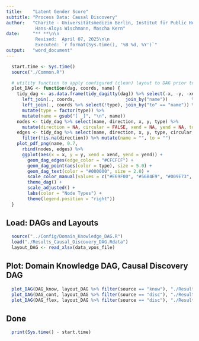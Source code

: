 ```yaml
---
title:    "Latent Gender Score"
subtitle: "Process Data: Causal Discovery"
author:   "Charité - Universitätsmedizin Berlin, Institut für Public Health\n\n
           Hans-Aloys Wischmann, Mascha Kern"
date:     "** **\n\n
           Revised:  April 07, 2025\n\n
           Executed: `r format(Sys.time(), '%B %d, %Y')`"
output:   "word_document"
---
```


```r
  start.time <- Sys.time()
  source("./Common.R")

  # utility function to apply configured (clean) layout to DAG prior to plotting it
  plot_DAG <- function(dag, coords, name) {
    tidy_dag <- as.data.frame(tidy_dagitty(dag)) %>% select(-x, -y, -xend, -yend) %>%
      left_join(., coords,                   join_by("name"))         %>% rename(x    = xnew, y    = ynew) %>%
      left_join(., coords %>% select(!type), join_by("to" == "name")) %>% rename(xend = xnew, yend = ynew) %>%
      mutate(type = factor(type)) %>%
      mutate(name = gsub("[ _]", "\n", name))
    nodes <- tidy_dag %>% select(name, direction, x, y, type) %>%
      mutate(direction = NA, circular = FALSE, xend = NA, yend = NA, to = "") %>% distinct()
    edges <- tidy_dag %>% select(name, direction, x, y, type, circular, xend, yend) %>%
      filter(!is.na(direction)) %>% mutate(name = "", to = "")
    plot_pdf_png(name, 0.7,
      rbind(nodes, edges) %>%
      ggplot(aes(x = x, y = y, xend = xend, yend = yend)) +
        geom_dag_edges(edge_color = "#CFCFCF") +
        geom_dag_point(aes(color = type), size = 5.0) +
        geom_dag_text(color = "#000000", size = 2.0) +
        scale_color_manual(values = c("#E69F00", "#56B4E9", "#009E73", "#F0E442", "#0072B2", "#D55E00", "#CC79A7", "#999999", "#007F7F", "#7F007F")) +
        theme_dag() +
        scale_adjusted() +
        labs(color = "Node Types") +
        theme(legend.position = "right"))
  }
```

## Load: DAGs and Layouts

```r
  source("../Config/Domain_Knowledge_DAG.R")
  load("./Results_Causal_Discovery_DAG.Rdata")
  layout_DAG <- read_xlsx(data_vpos_file)
```

## Plot: Domain Knowledge DAG, Causal Discovery DAG

```r
  plot_DAG(DAG_know, layout_DAG %>% filter(source == "know"), "./Results_Domain_Knowledge_DAG")
  plot_DAG(DAG_cont, layout_DAG %>% filter(source == "disc"), "./Results_Causal_Discovery_Continuous_DAG")
  plot_DAG(DAG_flex, layout_DAG %>% filter(source == "disc"), "./Results_Causal_Discovery_Categorical_DAG")
```

## Done

```r
  print(Sys.time() - start.time)
```